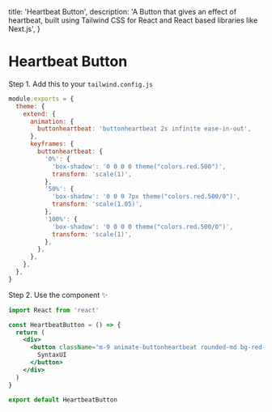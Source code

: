 
  title: 'Heartbeat Button',
  description: 'A Button that gives an effect of heartbeat, built using Tailwind CSS for React and React based libraries like Next.js',
}

<BackButton href="/docs/components/button" />

# Heartbeat Button

<div className="my-4"></div>

<Preview>
  <HeartbeatButton />
</Preview>

Step 1. Add this to your `tailwind.config.js`

<CodeGroup title="tailwind.config.js">

```js {{ title: 'React' }}
module.exports = {
  theme: {
    extend: {
      animation: {
        buttonheartbeat: 'buttonheartbeat 2s infinite ease-in-out',
      },
      keyframes: {
        buttonheartbeat: {
          '0%': {
            'box-shadow': '0 0 0 0 theme("colors.red.500")',
            transform: 'scale(1)',
          },
          '50%': {
            'box-shadow': '0 0 0 7px theme("colors.red.500/0")',
            transform: 'scale(1.05)',
          },
          '100%': {
            'box-shadow': '0 0 0 0 theme("colors.red.500/0")',
            transform: 'scale(1)',
          },
        },
      },
    },
  },
}
```

</CodeGroup>

Step 2. Use the component ✨

<CodeGroup title="HeartbeatButton.js">

```jsx
import React from 'react'

const HeartbeatButton = () => {
  return (
    <div>
      <button className="m-9 animate-buttonheartbeat rounded-md bg-red-500 px-4 py-1 text-sm font-semibold text-white">
        SyntaxUI
      </button>
    </div>
  )
}

export default HeartbeatButton
```

</CodeGroup>
